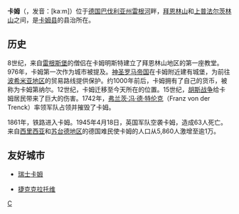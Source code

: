 {{noteTA
|G1=地名
|G2=德国地名
|1=zh-cn:县;zh-hk:縣;zh-tw:郡; 
}}
{{Infobox Settlement
| name = 卡姆<br />Cham
| image_skyline = 
| imagesize = 
| image_caption = 
| image_flag = 
| image_shield = Wappen von Cham.svg
| pushpin_map = Germany
| pushpin_label_position = bottom
| subdivision_type = 国家
| subdivision_name = {{GER}}
| subdivision_type1 = [[德国行政区划|州]]
| subdivision_name1 = [[巴伐利亚州|巴伐利亚州]]
| subdivision_type2 = [[德国行政区划|县]]
| subdivision_name2 =  [[卡姆县|卡姆县]]
| elevation_m = 370
| elevation_ft = 
| area_total_km2 = 80.67
| population_as_of = 2006年
| population_total = 17245
| population_density_km2 = auto
| timezone = [[欧洲中部时间|CET]]
| utc_offset = +1
| timezone_DST = [[欧洲中部夏令时间|CEST]]
| utc_offset_DST = +2
| latd = 49
| latm = 13
| lats =
| latNS = N
| longd = 12
| longm = 39
| longs =
| longEW = E
| postal_code_type = 邮政编码
| postal_code = 93413
| website = http://www.cham.de 
}}
'''卡姆'''（{{lang-de|Cham}}，发音：[kaːm]）位于[[德国|德国]][[巴伐利亚州|巴伐利亚州]][[雷根河|雷根河]]畔，[[拜恩林山|拜恩林山]]和[[上普法尔茨林山|上普法尔茨林山]]之间，是[[卡姆县|卡姆县]]的县治所在。

== 历史 ==
8世纪，来自[[雷根斯堡|雷根斯堡]]的僧侣在卡姆明斯特建立了拜恩林山地区的第一座教堂。976年，卡姆第一次作为城市被提及。[[神圣罗马帝国|神圣罗马帝国]]在卡姆附近建有城堡，为前往[[波希米亚地区|波希米亚地区]]的贸易路线提供保护。约1000年前后，卡姆拥有了自己的货币，被称为卡姆第纳尔。12世纪，卡姆迁移至今天所在的位置。15世纪，[[胡斯战争|胡斯战争]]给卡姆居民带来了巨大的伤害。1742年，[[弗兰茨·冯·德·特伦克|弗兰茨·冯·德·特伦克]]（Franz von der Trenck）率领军队占领并摧毁了卡姆。

1861年，铁路进入卡姆。1945年4月18日，英国军队空袭卡姆，造成63人死亡。来自[[西里西亚|西里西亚]]和[[苏台德地区|苏台德地区]]的德国难民使卡姆的人口从5,860人激增至逾1万。

== 友好城市 ==
* {{flagicon|Switzerland}}[[瑞士|瑞士]][[卡姆_(瑞士)|卡姆]]
* {{flagicon|Czech Republic}}[[捷克|捷克]][[克拉托维|克拉托维]]

{{Authority control}}
{{Germany-geo-stub}}

[[Category:巴伐利亚州市镇|C]]